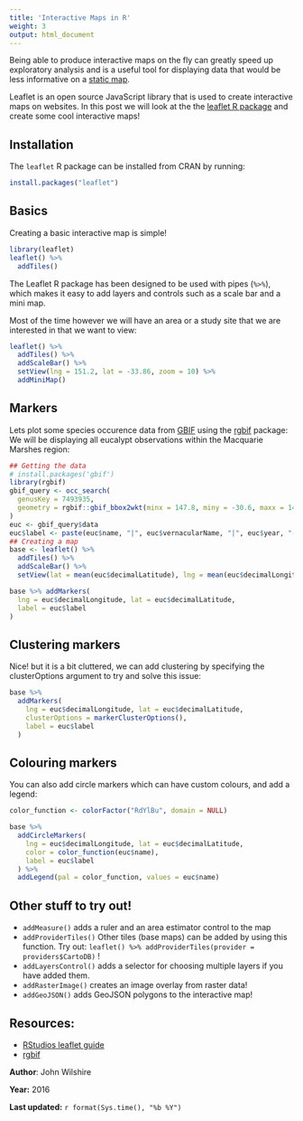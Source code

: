 ```yaml
---
title: 'Interactive Maps in R'
weight: 3
output: html_document
---
```


Being able to produce interactive maps on the fly can greatly speed up exploratory analysis and is a useful tool for displaying data that would be less informative on a [static map](/making-simple-maps).

Leaflet is an open source JavaScript library that is used to create interactive maps on websites. In this post we will look at the the [leaflet R package](https://github.com/rstudio/leaflet) and create some cool interactive maps!

## Installation

The `leaflet` R package can be installed from CRAN by running: 

```r
install.packages("leaflet")
```

## Basics

Creating a basic interactive map is simple! 

```r
library(leaflet)
leaflet() %>%
  addTiles()
```

The Leaflet R package has been designed to be used with pipes (`%>%`), which makes it easy to add layers and controls such as a scale bar and a mini map.

Most of the time however we will have an area or a study site that we are interested in that we want to view:

```r
leaflet() %>%
  addTiles() %>%
  addScaleBar() %>%
  setView(lng = 151.2, lat = -33.86, zoom = 10) %>%
  addMiniMap()
```


## Markers

Lets plot some species occurence data from [GBIF](https://www.gbif.org/) using the [rgbif](https://github.com/ropensci/rgbif) package:
We will be displaying all eucalypt observations within the Macquarie Marshes region:

```r
## Getting the data
# install.packages('gbif')
library(rgbif)
gbif_query <- occ_search(
  genusKey = 7493935,
  geometry = rgbif::gbif_bbox2wkt(minx = 147.8, miny = -30.6, maxx = 147.4, maxy = -31)
)
euc <- gbif_query$data
euc$label <- paste(euc$name, "|", euc$vernacularName, "|", euc$year, "-", month.abb[euc$month])
## Creating a map
base <- leaflet() %>%
  addTiles() %>%
  addScaleBar() %>%
  setView(lat = mean(euc$decimalLatitude), lng = mean(euc$decimalLongitude), zoom = 10)

base %>% addMarkers(
  lng = euc$decimalLongitude, lat = euc$decimalLatitude,
  label = euc$label
)
```

## Clustering markers

Nice! but it is a bit cluttered, we can add clustering by specifying the clusterOptions argument to try and solve this issue:

```r
base %>%
  addMarkers(
    lng = euc$decimalLongitude, lat = euc$decimalLatitude,
    clusterOptions = markerClusterOptions(),
    label = euc$label
  )
```

## Colouring markers

You can also add circle markers which can have custom colours, and add a legend:

```r
color_function <- colorFactor("RdYlBu", domain = NULL)

base %>%
  addCircleMarkers(
    lng = euc$decimalLongitude, lat = euc$decimalLatitude,
    color = color_function(euc$name),
    label = euc$label
  ) %>%
  addLegend(pal = color_function, values = euc$name)
```

## Other stuff to try out!

* `addMeasure()` adds a ruler and an area estimator control to the map
* `addProviderTiles()` Other tiles (base maps) can be added by using this function. Try out: `leaflet() %>% addProviderTiles(provider = providers$CartoDB)` !
* `addLayersControl()` adds a selector for choosing multiple layers if you have added them.
* `addRasterImage()` creates an image overlay from raster data!
* `addGeoJSON()` adds GeoJSON polygons to the interactive map!

## Resources: 

* [RStudios leaflet guide](https://rstudio.github.io/leaflet/)
* [rgbif](https://github.com/ropensci/rgbif)

**Author**: John Wilshire

**Year:** 2016

**Last updated:** `r format(Sys.time(), "%b %Y")`

